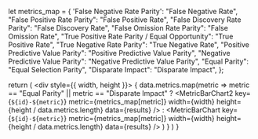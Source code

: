 


  let metrics_map = {
    'False Negative Rate Parity': "False Negative Rate",
    "False Positive Rate Parity": "False Positive Rate",
    "False Discovery Rate Parity": "False Discovery Rate",
    "False Omission Rate Parity": "False Omission Rate",
    "True Positive Rate Parity / Equal Opportunity": "True Positive Rate",
    "True Negative Rate Parity": "True Negative Rate",
    "Positive Predictive Value Parity": "Positive Predictive Value Parity",
    "Negative Predictive Value Parity": "Negative Predictive Value Parity",
    "Equal Parity": "Equal Selection Parity",
    "Disparate Impact": "Disparate Impact",
  };

  return (
    <div style={{ width, height }}>
    {
      data.metrics.map(metric => 
        metric == "Equal Parity" || metric == "Disparate Impact" ?
          <MetricBarChart2
            key={`${id}-${metric}`}
            metric={metrics_map[metric]}
            width={width}
            height={height / data.metrics.length}
            data={results}
          /> : <MetricBarChart
            key={`${id}-${metric}`}
            metric={metrics_map[metric]}
            width={width}
            height={height / data.metrics.length}
            data={results}
          />
      )
    }
    </div>
  )
}


<MetricsChart
  data={props.getIBData(ib_cid)}
  results={props.getResults(cid)}
  width={props.width}
  height={props.height}
/>
